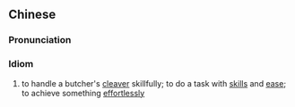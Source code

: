 {{also|游刃有余|游刃有餘}}
==Chinese==
{{zh-forms|s=游刃有余|t2=游刃有餘|type=112}}

===Pronunciation===
{{zh-pron
|m=yóurènyǒuyú
|c=jau4 jan6 jau5 jyu4
|cat=id
}}

===Idiom===
{{zh-idiom}}

# to handle a butcher's [[cleaver]] skillfully; to do a task with [[skill]]s and [[ease]]; to achieve something [[effortless]]ly